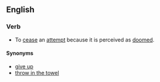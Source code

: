 ==English==
===Verb===
{{en-verb|inf=to [[throw]] [[up]] [[one's]] [hands]]|throws up one's hands|throwing up one's hands|threw up one's hands|thrown up one's hands}} {{intransitive}}
*To [[cease]] an [[attempt]] because it is perceived as [[doomed]].
====Synonyms====
*[[give up]]
*[[throw in the towel]]